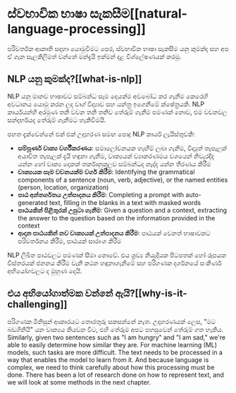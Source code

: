 # ස්වභාවික භාෂා සැකසීම[[natural-language-processing]]

<CourseFloatingBanner chapter={1} classNames="absolute z-10 right-0 top-0" />

පරිවර්තක ආකෘති සදහා යොමුවීමට පෙර, ස්වභාවික භාෂා සැකසීම යනු කුමක්ද සහ අප ඒ ගැන සැලකිලිමත් වන්නේ මන්දැයි ඉක්මන් දළ විශ්ලේෂණයක් කරමු.

## NLP යනු කුමක්ද?[[what-is-nlp]]

NLP යනු මානව භාෂාවට සම්බන්ධ සෑම දෙයක්ම අවබෝධ කර ගැනීම කෙරෙහි අවධානය යොමු කරන ලද වාග් විද්‍යාව සහ යන්ත්‍ර ඉගෙනීමේ ක්ෂේත්‍රයකි. NLP කාර්යයන්හි අරමුණ තනි වචන තනි තනිව තේරුම් ගැනීම පමණක් නොව, එම වචනවල සන්දර්භයද තේරුම් ගැනීමට හැකිවීමයි.

පහත දැක්වෙන්නේ එක් එක් උදාහරණ සමඟ පොදු NLP කාර්ය ලැයිස්තුවකි:

- **සම්පූර්ණ වාක්‍ය වර්ගීකරණය**: සමාලෝචනයක හැඟීම් ලබා ගැනීම, විද්‍යුත් තැපෑලක් අයාචිත තැපෑලක් දැයි හඳුනා ගැනීම, වාක්‍යයක් ව්‍යාකරණමය වශයෙන් නිවැරදිද යන්න හෝ වාක්‍ය දෙකක් තර්කානුකූලව සම්බන්ධද නැද්ද යන්න තීරණය කිරීම
- **වාක්‍යයක සෑම වචනයක්ම වර්ග කිරීම**: Identifying the grammatical components of a sentence (noun, verb, adjective), or the named entities (person, location, organization)
- **පාඨ අන්තර්ගතය උත්පාදනය කිරීම**: Completing a prompt with auto-generated text, filling in the blanks in a text with masked words
- **පාඨයකින් පිළිතුරක් උපුටා ගැනීම**: Given a question and a context, extracting the answer to the question based on the information provided in the context
- **ආදාන පාඨයකින් නව වාක්‍යයක් උත්පාදනය කිරීම**: පාඨයක් වෙනත් භාෂාවකට පරිවර්තනය කිරීම, පාඨයක් සාරාංශ කිරීම

NLP ලිඛිත පාඨවලට පමණක් සීමා නොවේ. එය ශ්‍රව්‍ය නියැදියක පිටපතක් හෝ රූපයක විස්තරයක් ජනනය කිරීම වැනි කථන හඳුනාගැනීමේ සහ පරිගණක දර්ශනයේ සංකීර්ණ අභියෝගවලට ද මුහුණ දෙයි.

## එය අභියෝගාත්මක වන්නේ ඇයි?[[why-is-it-challenging]]

පරිගණක මිනිසුන් ආකාරයට තොරතුරු සකසන්නේ නැත. උදාහරණයක් ලෙස, "මට බඩගිනියි" යන වාක්‍යය කියවන විට, එහි තේරුම අපට පහසුවෙන් තේරුම් ගත හැකිය. Similarly, given two sentences such as "I am hungry" and "I am sad," we're able to easily determine how similar they are. For machine learning (ML) models, such tasks are more difficult. The text needs to be processed in a way that enables the model to learn from it. And because language is complex, we need to think carefully about how this processing must be done. There has been a lot of research done on how to represent text, and we will look at some methods in the next chapter.
